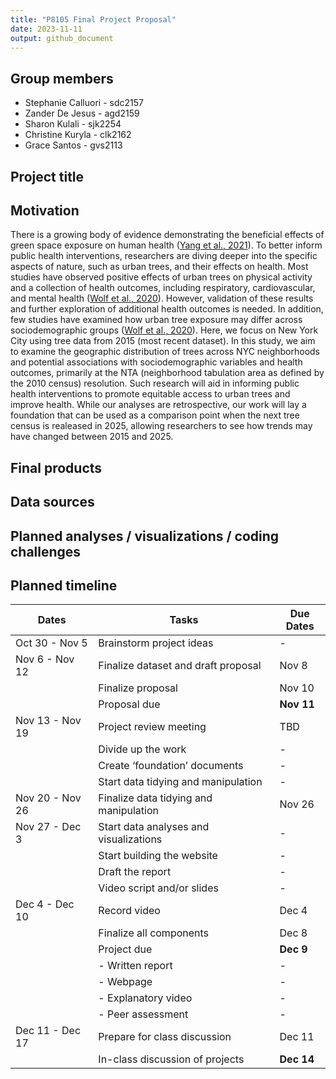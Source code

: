 ```yaml
---
title: "P8105 Final Project Proposal"
date: 2023-11-11
output: github_document
---
```


## Group members

* Stephanie Calluori - sdc2157
* Zander De Jesus - agd2159
* Sharon Kulali - sjk2254
* Christine Kuryla - clk2162
* Grace Santos - gvs2113

## Project title

## Motivation 
There is a growing body of evidence demonstrating the beneficial effects of green space exposure on human health ([Yang et al., 2021](https://www.ncbi.nlm.nih.gov/pmc/articles/PMC8479545/)). To better inform public health interventions, researchers are diving deeper into the specific aspects of nature, such as urban trees, and their effects on health. Most studies have observed positive effects of urban trees on physical activity and a collection of health outcomes, including respiratory, cardiovascular, and mental health ([Wolf et al., 2020](https://www.ncbi.nlm.nih.gov/pmc/articles/PMC7345658/)). However, validation of these results and further exploration of additional health outcomes is needed. In addition, few studies have examined how urban tree exposure may differ across sociodemographic groups ([Wolf et al., 2020](https://www.ncbi.nlm.nih.gov/pmc/articles/PMC7345658/)). Here, we focus on New York City using tree data from 2015 (most recent dataset). In this study, we aim to examine the geographic distribution of trees across NYC neighborhoods and potential associations with sociodemographic variables and health outcomes, primarily at the NTA (neighborhood tabulation area as defined by the 2010 census) resolution. Such research will aid in informing public health interventions to promote equitable access to urban trees and improve health. While our analyses are retrospective, our work will lay a foundation that can be used as a comparison point when the next tree census is realeased in 2025, allowing researchers to see how trends may have changed between 2015 and 2025.

## Final products

## Data sources

## Planned analyses / visualizations / coding challenges

## Planned timeline

| Dates              | Tasks                                     | Due Dates  |
|--------------------|-------------------------------------------|------------|
| Oct 30 - Nov 5     | Brainstorm project ideas                  |-           |
| Nov 6 - Nov 12     | Finalize dataset and draft proposal       |Nov 8       |
|                    | Finalize proposal                         |Nov 10      |
|                    | Proposal due                              |**Nov 11**  |
| Nov 13 - Nov 19    | Project review meeting                    |TBD         |
|                    | Divide up the work                        |-           |
|                    | Create 'foundation' documents             |-           |
|                    | Start data tidying and manipulation       |-           |
| Nov 20 - Nov 26    | Finalize data tidying and manipulation    |Nov 26      |
| Nov 27 - Dec 3     | Start data analyses and visualizations    |-           |
|                    | Start building the website                |-           |
|                    | Draft the report                          |-           |
|                    | Video script and/or slides                |-           |
| Dec 4 - Dec 10     | Record video                              |Dec 4       |
|                    | Finalize all components                   |Dec 8       |
|                    | Project due                               |**Dec 9**   |
|                    |   - Written report                        |-           |
|                    |   - Webpage                               |-           |
|                    |   - Explanatory video                     |-           |
|                    |   - Peer assessment                       |-           |
| Dec 11 - Dec 17    | Prepare for class discussion              |Dec 11      |
|                    | In-class discussion of projects           |**Dec 14**  |
